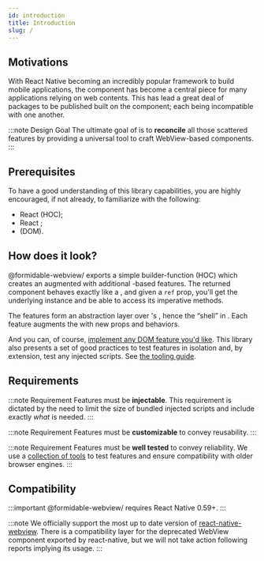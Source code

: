 ```yaml
---
id: introduction
title: Introduction
slug: /
---
```



## Motivations

With React Native becoming an incredibly popular framework to build mobile
applications, the <WebView /> component has become a central piece for many
applications relying on web contents. This has lead a great deal of packages to
be published built on the <WebView /> component; each being incompatible with one
another.

:::note Design Goal
The ultimate goal of <Webshell /> is to **reconcile** all those scattered features
by providing a universal tool to craft WebView-based components.
:::

## Prerequisites

To have a good understanding of this library capabilities, you are highly encouraged, if not already, to familiarize with the following:

- React <Term id="hoc" title="Higher Order Components"/> (HOC);
- React <Term id="hooks"/>;
- <Term id="dom" title="Document Object Model"/> (DOM).

## How does it look?

@formidable-webview/<Webshell/> exports a simple builder-function (HOC) which
creates an augmented <WebView /> with additional <Term id="DOM" />-based features. The returned
component behaves exactly like a <WebView />, and given a `ref` prop, you'll get
the underlying <WebView /> instance and be able to access its imperative methods.

The <Term id="DOM" /> features form an abstraction layer over <WebView />'s <Term id="messaging system" />,
hence the “shell” in <Webshell />. Each <Term id="DOM" />
feature augments the <WebView /> with new props and behaviors.

And you can, of course, [implement any DOM feature you'd
like](./implementing-features). This library also presents a set of good
practices to test features in isolation and, by extension, test any injected
scripts. See [the tooling guide](./tooling).

## Requirements

:::note Requirement
Features must be **injectable**. This requirement is dictated by the need to
limit the size of bundled injected scripts and include exactly *what* is needed.
:::

:::note Requirement
Features must be **customizable** to convey reusability.
:::

:::note Requirement
Features must be **well tested** to convey reliability. We use a [collection of
tools](./tooling) to test features and ensure compatibility with older browser engines.
:::

## Compatibility

:::important
@formidable-webview/<Webshell /> requires React Native 0.59+.
:::

:::note
We officially support the most up to date version of
[react-native-webview](https://github.com/react-native-community/react-native-webview).
There is a compatibility layer for the deprecated WebView component exported by
react-native, but we will not take action following reports implying its usage.
:::

